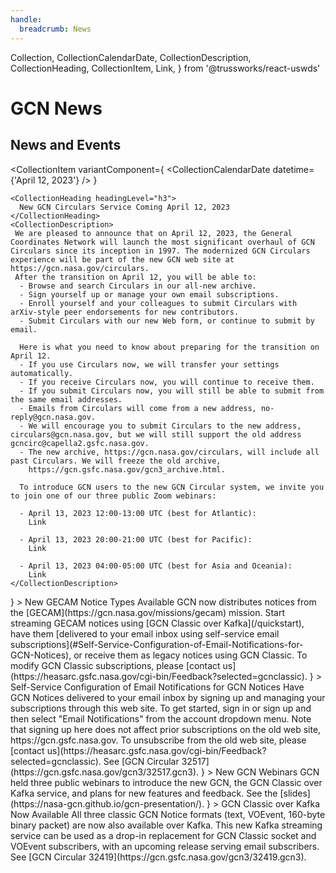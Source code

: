 ```yaml
---
handle:
  breadcrumb: News
---
```


  Collection,
  CollectionCalendarDate,
  CollectionDescription,
  CollectionHeading,
  CollectionItem,
  Link,
} from '@trussworks/react-uswds'

# GCN News

<h2 className="">News and Events</h2>
<Collection>

  <CollectionItem
    variantComponent={
      <CollectionCalendarDate datetime={'April 12, 2023'} />
    }
  >
    <CollectionHeading headingLevel="h3">
      New GCN Circulars Service Coming April 12, 2023
    </CollectionHeading>
    <CollectionDescription>
     We are pleased to announce that on April 12, 2023, the General Coordinates Network will launch the most significant overhaul of GCN Circulars since its inception in 1997. The modernized GCN Circulars experience will be part of the new GCN web site at https://gcn.nasa.gov/circulars.
     After the transition on April 12, you will be able to:
      - Browse and search Circulars in our all-new archive.
      - Sign yourself up or manage your own email subscriptions.
      - Enroll yourself and your colleagues to submit Circulars with arXiv-style peer endorsements for new contributors.
      - Submit Circulars with our new Web form, or continue to submit by email.

      Here is what you need to know about preparing for the transition on April 12.
      - If you use Circulars now, we will transfer your settings automatically.
      - If you receive Circulars now, you will continue to receive them.
      - If you submit Circulars now, you will still be able to submit from the same email addresses.
      - Emails from Circulars will come from a new address, no-reply@gcn.nasa.gov.
      - We will encourage you to submit Circulars to the new address, circulars@gcn.nasa.gov, but we will still support the old address gcncirc@capella2.gsfc.nasa.gov.
      - The new archive, https://gcn.nasa.gov/circulars, will include all past Circulars. We will freeze the old archive,
        https://gcn.gsfc.nasa.gov/gcn3_archive.html.

      To introduce GCN users to the new GCN Circular system, we invite you to join one of our three public Zoom webinars:

      - April 13, 2023 12:00-13:00 UTC (best for Atlantic):
        Link

      - April 13, 2023 20:00-21:00 UTC (best for Pacific):
        Link

      - April 13, 2023 04:00-05:00 UTC (best for Asia and Oceania):
        Link
    </CollectionDescription>

  </CollectionItem>
  <CollectionItem
    variantComponent={
      <CollectionCalendarDate datetime={'September 22, 2022'} />
    }
  >
    <CollectionHeading headingLevel="h3">
      New GECAM Notice Types Available
    </CollectionHeading>
    <CollectionDescription>
      GCN now distributes notices from the
      [GECAM](https://gcn.nasa.gov/missions/gecam) mission. Start streaming
      GECAM notices using [GCN Classic over Kafka](/quickstart), have them
      [delivered to your email inbox using self-service email
      subscriptions](#Self-Service-Configuration-of-Email-Notifications-for-GCN-Notices),
      or receive them as legacy notices using GCN Classic. To modify GCN Classic
      subscriptions, please [contact
      us](https://heasarc.gsfc.nasa.gov/cgi-bin/Feedback?selected=gcnclassic).
    </CollectionDescription>
  </CollectionItem>
  <CollectionItem
    variantComponent={<CollectionCalendarDate datetime={'September 2, 2022'} />}
  >
    <CollectionHeading headingLevel="h3">
      Self-Service Configuration of Email Notifications for GCN Notices
    </CollectionHeading>
    <CollectionDescription>
      Have GCN Notices delivered to your email inbox by signing up and managing
      your subscriptions through this web site. To get started, sign in or sign
      up and then select "Email Notifications" from the account dropdown menu.
      Note that signing up here does not affect prior subscriptions on the old
      web site, https://gcn.gsfc.nasa.gov. To unsubscribe from the old web site,
      please [contact
      us](https://heasarc.gsfc.nasa.gov/cgi-bin/Feedback?selected=gcnclassic).
      See [GCN Circular 32517](https://gcn.gsfc.nasa.gov/gcn3/32517.gcn3).
    </CollectionDescription>
  </CollectionItem>
  <CollectionItem
    variantComponent={<CollectionCalendarDate datetime={'August 1, 2022'} />}
  >
    <CollectionHeading headingLevel="h3">New GCN Webinars</CollectionHeading>
    <CollectionDescription>
      GCN held three public webinars to introduce the new GCN, the GCN Classic
      over Kafka service, and plans for new features and feedback. See the
      [slides](https://nasa-gcn.github.io/gcn-presentation/).
    </CollectionDescription>
  </CollectionItem>
  <CollectionItem
    variantComponent={<CollectionCalendarDate datetime={'July 20, 2022'} />}
  >
    <CollectionHeading headingLevel="h3">
      GCN Classic over Kafka Now Available
    </CollectionHeading>
    <CollectionDescription>
      All three classic GCN Notice formats (text, VOEvent, 160-byte binary
      packet) are now also available over Kafka. This new Kafka streaming
      service can be used as a drop-in replacement for GCN Classic socket and
      VOEvent subscribers, with an upcoming release serving email subscribers.
      See [GCN Circular 32419](https://gcn.gsfc.nasa.gov/gcn3/32419.gcn3).
    </CollectionDescription>
  </CollectionItem>
</Collection>
